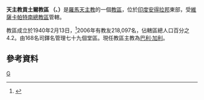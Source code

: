 {{Infobox Roman Catholic diocese
|Roman Catholic Diocese of = 天主教貢土爾教區
|Latin name of diocese = Dioecesis Gunturensis
|image = 
|caption = 
|location = [[印度|印度]]
|territory = [[安得拉邦|安得拉邦]]東部
|population =218,097
|rite = 拉丁禮
|patron = 
|province = 維薩卡帕特南
|established = 1940年
|cathedral = 嬰孩耶穌主教座堂
|co-cathedral =
|leadership =主教
|website = 
|pope = 
|metropolitan = 
|ordinary = 巴利‧加利
|coadjutor archbishop =
|coadjutor bishop =
|auxiliary =
|emeritus =
}}
'''天主教貢土爾教區 （{{lang-la|Dioecesis Gunturensis}}、{{lang-en|Diocese of Guntur}}）'''是[[羅馬天主教|羅馬天主教]]的一個[[教區|教區]]，位於[[印度|印度]][[安得拉邦|安得拉邦]]東部，受[[天主教維薩卡帕特南總教區|維薩卡帕特南總教區]]管轄。

教區成立於1940年2月13日，<ref name="dio">{{cite journal
|journal=[[宗座公報|宗座公報]]
|publisher=[[梵蒂岡出版社|梵蒂岡出版社]]
|date=1940年
|volume=32
|title=Quo Sacrorum Antistites
|page=396
|url=http://www.vatican.va/archive/aas/documents/AAS%2032%20%5B1940%5D%20-%20ocr.pdf
|access-date=2013-12-24
|archive-date=2010-03-27
|archive-url=https://web.archive.org/web/20100327070022/http://www.vatican.va/archive/aas/documents/AAS%2032%20%5B1940%5D%20-%20ocr.pdf
|dead-url=no
}}</ref>2006年有教友218,097名，佔轄區總人口百分之4.2。由168名司鐸名管理七十九個堂區。現任教區主教為[[巴利‧加利|巴利‧加利]]。

==參考資料==
{{reflist}}

{{印度天主教拉丁禮教區}}
[[Category:印度天主教教區|G]]